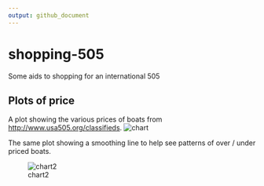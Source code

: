 ```yaml
---
output: github_document
---
```

# shopping-505
Some aids to shopping for an international 505


## Plots of price

A plot showing the various prices of boats from [http://www.usa505.org/classifieds](http://www.usa505.org/classifieds).
![chart](price-plot.jpeg)

The same plot showing a smoothing line to help see patterns of over / under priced boats.

![chart2](price-plot_smooth.jpeg)